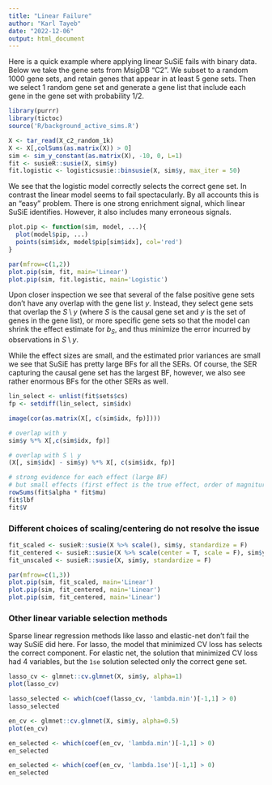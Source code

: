 ```yaml
---
title: "Linear Failure"
author: "Karl Tayeb"
date: "2022-12-06"
output: html_document
---
```


Here is a quick example where applying linear SuSiE fails with binary data.
Below we take the gene sets from MsigDB "C2". We subset to a random 1000 gene sets, and retain genes that appear in at least 5 gene sets.
Then we select 1 random gene set and generate a gene list that include each gene in the gene set with probability 1/2.

```r
library(purrr)
library(tictoc)
source('R/background_active_sims.R')

X <- tar_read(X_c2_random_1k)
X <- X[,colSums(as.matrix(X)) > 0]
sim <- sim_y_constant(as.matrix(X), -10, 0, L=1)
fit <- susieR::susie(X, sim$y)
fit.logistic <- logisticsusie::binsusie(X, sim$y, max_iter = 50)
```

We see that the logistic model correctly selects the correct gene set. In contrast the linear model seems to fail spectacularly. By all accounts this is an "easy" problem. There is one strong enrichment signal, which linear SuSiE identifies. However, it also includes many erroneous signals.


```r
plot.pip <- function(sim, model, ...){
  plot(model$pip, ...)
  points(sim$idx, model$pip[sim$idx], col='red')
}

par(mfrow=c(1,2))
plot.pip(sim, fit, main='Linear')
plot.pip(sim, fit.logistic, main='Logistic')
```


Upon closer inspection we see that several of the false positive gene sets don't have any overlap with the gene list $y$.
Instead, they select gene sets that overlap the $S \setminus y$ (where $S$ is the causal gene set and $y$ is the set of genes in the gene list), or more specific gene sets so that the model can shrink the effect estimate for $b_S$, and thus minimize the error incurred by observations in $S \setminus y$.

While the effect sizes are small, and the estimated prior variances are small we see that SuSiE has pretty large BFs for all the SERs. Of course, the SER capturing the causal gene set has the largest BF, however, we also see rather enormous BFs for the other SERs as well.

```r
lin_select <- unlist(fit$sets$cs)
fp <- setdiff(lin_select, sim$idx)

image(cor(as.matrix(X[, c(sim$idx, fp)])))

# overlap with y
sim$y %*% X[,c(sim$idx, fp)]

# overlap with S \ y
(X[, sim$idx] - sim$y) %*% X[, c(sim$idx, fp)]

# strong evidence for each effect (large BF)
# but small effects (first effect is the true effect, order of magniture larger)
rowSums(fit$alpha * fit$mu)
fit$lbf
fit$V
```


### Different choices of scaling/centering do not resolve the issue

```r
fit_scaled <- susieR::susie(X %>% scale(), sim$y, standardize = F)
fit_centered <- susieR::susie(X %>% scale(center = T, scale = F), sim$y, standardize = F)
fit_unscaled <- susieR::susie(X, sim$y, standardize = F)
```


```r
par(mfrow=c(1,3))
plot.pip(sim, fit_scaled, main='Linear')
plot.pip(sim, fit_centered, main='Linear')
plot.pip(sim, fit_centered, main='Linear')
```


### Other linear variable selection methods

Sparse linear regression methods like lasso and elastic-net don't fail the way SuSiE did here. For lasso, the model that minimized CV loss has selects the correct component. For elastic net, the solution that minimized CV loss had 4 variables, but the `1se` solution selected only the correct gene set. 

```r
lasso_cv <- glmnet::cv.glmnet(X, sim$y, alpha=1)
plot(lasso_cv)

lasso_selected <- which(coef(lasso_cv, 'lambda.min')[-1,1] > 0)
lasso_selected
```

```r
en_cv <- glmnet::cv.glmnet(X, sim$y, alpha=0.5)
plot(en_cv)

en_selected <- which(coef(en_cv, 'lambda.min')[-1,1] > 0)
en_selected

en_selected <- which(coef(en_cv, 'lambda.1se')[-1,1] > 0)
en_selected
```


